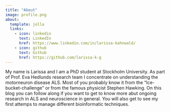 ```yaml
---
title: "About"
image: profile.png
about:
  template: jolla
  links:
    - icon: linkedin
      text: LinkedIn
      href: https://www.linkedin.com/in/larissa-kahnwald/
    - icon: github
      text: Github
      href: https://github.com/larissa-k-g
---
```

My name is Larissa and I am a PhD student at Stockholm University. As part of Prof. Eva Hedlunds research team I concentrate on understanding the motorneuron disease ALS. Most of you probably know it from the "Ice-bucket-challenge" or from the famous physicist Stephen Hawking. On this blog you can follow along if you want to get to know more abut ongoing research in ALS and neuroscience in general. You will also get to see my first attemps to manage different bioinformatic techniques.

